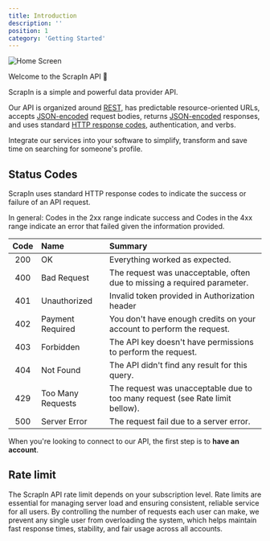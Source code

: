 ```yaml
---
title: Introduction
description: ''
position: 1
category: 'Getting Started'
---
```


![Home Screen](/images/getting-started.png "Landing page after login")


Welcome to the ScrapIn API 👋

ScrapIn is a simple and powerful data provider API.

Our API is organized around [REST](https://en.wikipedia.org/wiki/Representational_State_Transfer), has predictable resource-oriented URLs, accepts [JSON-encoded](https://www.json.org/json-en.html)  request bodies, returns [JSON-encoded](https://www.json.org/json-en.html) responses, and uses standard [HTTP response codes](https://en.wikipedia.org/wiki/List_of_HTTP_status_codes), authentication, and verbs.

Integrate our services into your software to simplify, transform and save time on searching for someone's profile.

## Status Codes
ScrapIn uses standard HTTP response codes to indicate the success or failure of an API request.

In general: Codes in the 2xx range indicate success and Codes in the 4xx range indicate an error that failed given the information provided.

| Code	 | Name	 | Summary |
| :---:    | :---   | :---     |
|200	|OK	| Everything worked as expected.|
|400	|Bad Request |	The request was unacceptable, often due to missing a required parameter. |
|401	|Unauthorized	|Invalid token provided in Authorization header |
|402	|Payment Required	|You don't have enough credits on your account to perform the request.  |
|403	|Forbidden	| The API key doesn't have permissions to perform the request.|
|404	|Not Found	| The API didn't find any result for this query.|
|429	|Too Many Requests	| The request was unacceptable due to too many request (see Rate limit bellow).|
|500	|Server Error	| The request fail due to a server error.|


When you're looking to connect to our API, the first step is to __have an account__.

## Rate limit

The ScrapIn API rate limit depends on your subscription level. Rate limits are essential for managing server load and ensuring consistent, reliable service for all users. By controlling the number of requests each user can make, we prevent any single user from overloading the system, which helps maintain fast response times, stability, and fair usage across all accounts.
